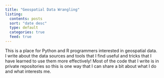 ```yaml
---
title: "Geospatial Data Wrangling"
listing:
  contents: posts
  sort: "date desc"
  type: default
  categories: true
  feed: true
---
```


This is a place for Python and R programmers interested in geospatial data.
I write about the data sources and tools that I find useful and tricks that I
have learned to use them more effectively! Most of the code that I write is in
private repositories so this is one way that I can share a bit about what I do
and what interests me.

<a rel="me" href="https://fosstodon.org/@hrodmn"></a>